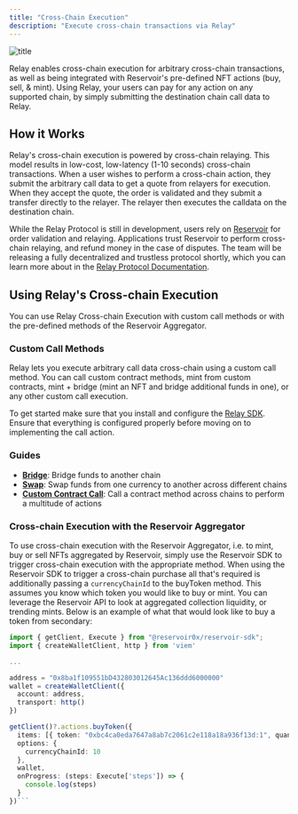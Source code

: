 ```yaml
---
title: "Cross-Chain Execution"
description: "Execute cross-chain transactions via Relay"
---
```


![title](/images/crosschain-execution.png)

Relay enables cross-chain execution for arbitrary cross-chain transactions, as well as being integrated with Reservoir's pre-defined NFT actions (buy, sell, & mint). Using Relay, your users can pay for any action on any supported chain, by simply submitting the destination chain call data to Relay.

## How it Works

Relay's cross-chain execution is powered by cross-chain relaying. This model results in low-cost, low-latency (1-10 seconds) cross-chain transactions. When a user wishes to perform a cross-chain action, they submit the arbitrary call data to get a quote from relayers for execution. When they accept the quote, the order is validated and they submit a transfer directly to the relayer. The relayer then executes the calldata on the destination chain.

While the Relay Protocol is still in development, users rely on [Reservoir](https://reservoir.tools/) for order validation and relaying. Applications trust Reservoir to perform cross-chain relaying, and refund money in the case of disputes. The team will be releasing a fully decentralized and trustless protocol shortly, which you can learn more about in the [Relay Protocol Documentation](/how-it-works/relay-protocol).

## Using Relay's Cross-chain Execution

You can use Relay Cross-chain Execution with custom call methods or with the pre-defined methods of the Reservoir Aggregator.

### Custom Call Methods

Relay lets you execute arbitrary call data cross-chain using a custom call method. You can call custom contract methods, mint from custom contracts, mint + bridge (mint an NFT and bridge additional funds in one), or any other custom call execution.

To get started make sure that you install and configure the [Relay SDK](/references/sdk/getting-started). Ensure that everything is configured properly before moving on to implementing the call action.

### Guides

- [**Bridge**](/guides/bridging): Bridge funds to another chain
- [**Swap**](/guides/swapping): Swap funds from one currency to another across different chains
- [**Custom Contract Call**](/guides/calling): Call a contract method across chains to perform a multitude of actions

### Cross-chain Execution with the Reservoir Aggregator

To use cross-chain execution with the Reservoir Aggregator, i.e. to mint, buy or sell NFTs aggregated by Reservoir, simply use the Reservoir SDK to trigger cross-chain execution with the appropriate method. When using the Reservoir SDK to trigger a cross-chain purchase all that's required is additionally passing a `currencyChainId` to the buyToken method. This assumes you know which token you would like to buy or mint. You can leverage the Reservoir API to look at aggregated collection liquidity, or trending mints. Below is an example of what that would look like to buy a token from secondary:

````typescript Cross-chain Example
import { getClient, Execute } from "@reservoir0x/reservoir-sdk";
import { createWalletClient, http } from 'viem'

...

address = "0x8ba1f109551bD432803012645Ac136ddd6000000"
wallet = createWalletClient({
  account: address,
  transport: http()
})

getClient()?.actions.buyToken({
  items: [{ token: "0xbc4ca0eda7647a8ab7c2061c2e118a18a936f13d:1", quantity: 1 }],
  options: {
  	currencyChainId: 10
  },
  wallet,
  onProgress: (steps: Execute['steps']) => {
    console.log(steps)
  }
})```
````
